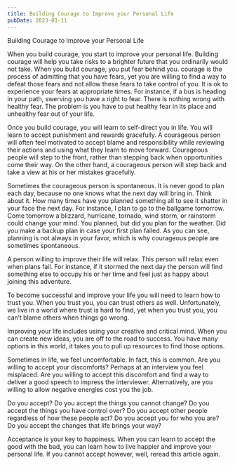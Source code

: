 ```yaml
---
title: Building Courage to Improve your Personal Life
pubDate: 2023-01-11
---
```


Building Courage to Improve your Personal Life 

When you build courage, you start to improve your personal life. Building courage will help you take risks to a brighter future that you ordinarily would not take. When you build courage, you put fear behind you. courage is the process of admitting that you have fears, yet you are willing to find a way to defeat those fears and not allow these fears to take control of you. It is ok to experience your fears at appropriate times. For instance, if a bus is heading in your path, swerving you have a right to fear. There is nothing wrong with healthy fear. The problem is you have to put healthy fear in its place and unhealthy fear out of your life. 

Once you build courage, you will learn to self-direct you in life. You will learn to accept punishment and rewards gracefully. A courageous person will often feel motivated to accept blame and responsibility while reviewing their actions and using what they learn to move forward. Courageous people will step to the front, rather than stepping back when opportunities come their way. On the other hand, a courageous person will step back and take a view at his or her mistakes gracefully. 

Sometimes the courageous person is spontaneous. It is never good to plan each day, because no one knows what the next day will bring in. Think about it. How many times have you planned something all to see it shatter in your face the next day. For instance, I plan to go to the ballgame tomorrow. Come tomorrow a blizzard, hurricane, tornado, wind storm, or rainstorm could change your mind. You planned, but did you plan for the weather. Did you make a backup plan in case your first plan failed. As you can see, planning is not always in your favor, which is why courageous people are sometimes spontaneous. 

A person willing to improve their life will relax. This person will relax even when plans fail. For instance, if it stormed the next day the person will find something else to occupy his or her time and feel just as happy about joining this adventure. 

To become successful and improve your life you will need to learn how to trust you. When you trust you, you can trust others as well. Unfortunately, we live in a world where trust is hard to find, yet when you trust you, you can’t blame others when things go wrong. 

Improving your life includes using your creative and critical mind. When you can create new ideas, you are off to the road to success. You have many options in this world, it takes you to pull up resources to find those options. 

Sometimes in life, we feel uncomfortable. In fact, this is common. Are you willing to accept your discomforts? Perhaps at an interview you feel misplaced. Are you willing to accept this discomfort and find a way to deliver a good speech to impress the interviewer. Alternatively, are you willing to allow negative energies cost you the job. 

Do you accept? 
Do you accept the things you cannot change? Do you accept the things you have control over? Do you accept other people regardless of how these people act? Do you accept you for who you are? Do you accept the changes that life brings your way? 

Acceptance is your key to happiness. When you can learn to accept the good with the bad, you can learn how to live happier and improve your personal life. If you cannot accept however, well, reread this article again.
